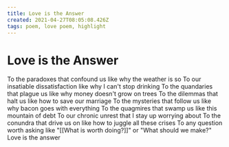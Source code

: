 ```yaml
---
title: Love is the Answer
created: 2021-04-27T08:05:08.426Z
tags: poem, love poem, highlight
---
```


# Love is the Answer

To the paradoxes that confound us
like why the weather is so
To our insatiable dissatisfaction
like why I can't stop drinking
To the quandaries that plague us
like why money doesn't grow on trees
To the dilemmas that halt us
like how to save our marriage
To the mysteries that follow us
like why bacon goes with everything
To the quagmires that swamp us
like this mountain of debt
To our chronic unrest
that I stay up worrying about
To the conundra that drive us on
like how to juggle all these crises
To any question worth asking
like "[[What is worth doing?]]"
or "What should we make?"
Love is the answer
